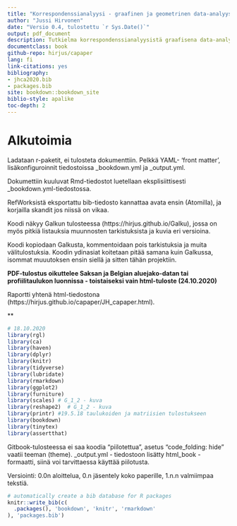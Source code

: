 ```yaml
---
title: "Korrespondenssianalyysi - graafinen ja geometrinen data-analyysin menetelmä"
author: "Jussi Hirvonen"
date: "Versio 0.4, tulostettu `r Sys.Date()`"
output: pdf_document
description: Tutkielma korrespondenssianalyysistä graafisena data-analyysin menetelmänä.
documentclass: book
github-repo: hirjus/capaper
lang: fi
link-citations: yes
bibliography:
- jhca2020.bib
- packages.bib
site: bookdown::bookdown_site
biblio-style: apalike
toc-depth: 2
---
```


# Alkutoimia {-}

Ladataan r-paketit, ei tulosteta dokumenttiin. Pelkkä YAML- 'front matter',
lisäkonfiguroinnit tiedostoissa _bookdown.yml ja _output.yml.

Dokumettiin kuuluvat Rmd-tiedostot luetellaan eksplisiittisesti
_bookdown.yml-tiedostossa.

RefWorksistä eksportattu bib-tiedosto kannattaa avata ensin (Atomilla),
ja korjailla skandit jos niissä on vikaa.

Koodi näkyy Galkun tulosteessa (https://hirjus.github.io/Galku), jossa on myös
pitkiä listauksia muunnosten tarkistuksista ja kuvia eri versioina.

Koodi kopiodaan Galkusta, kommentoidaan pois tarkistuksia ja muita välitulostuksia.
Koodin ydinasiat koitetaan pitää samana kuin Galkussa, isommat muuutoksen ensin siellä
ja sitten tähän projektiin.

**PDF-tulostus oikuttelee Saksan ja Belgian aluejako-datan tai profiilitaulukon
luonnissa - toistaiseksi vain html-tuloste (24.10.2020)**

Raportti yhtenä html-tiedostona (https://hirjus.github.io/capaper/JH_capaper.html).

**

```r
# 18.10.2020
library(rgl)
library(ca)
library(haven)
library(dplyr)
library(knitr)
library(tidyverse)
library(lubridate)
library(rmarkdown)
library(ggplot2)
library(furniture)
library(scales) # G_1_2 - kuva
library(reshape2)  # G_1_2 - kuva
library(printr) #19.5.18 taulukoiden ja matriisien tulostukseen
library(bookdown)
library(tinytex)
library(assertthat)

```

Gitbook-tulosteessa ei saa koodia "piilotettua", asetus "code_folding: hide" vaatii teeman (theme). _output.yml - tiedostoon lisätty html_book - formaatti, siinä voi tarvittaessa käyttää piilotusta.

 Versiointi: 0.0n aloittelua, 0.n jäsentely koko paperille, 1.n.n valmiimpaa tekstiä.

```r

# automatically create a bib database for R packages
knitr::write_bib(c(
  .packages(), 'bookdown', 'knitr', 'rmarkdown'
), 'packages.bib')

```
